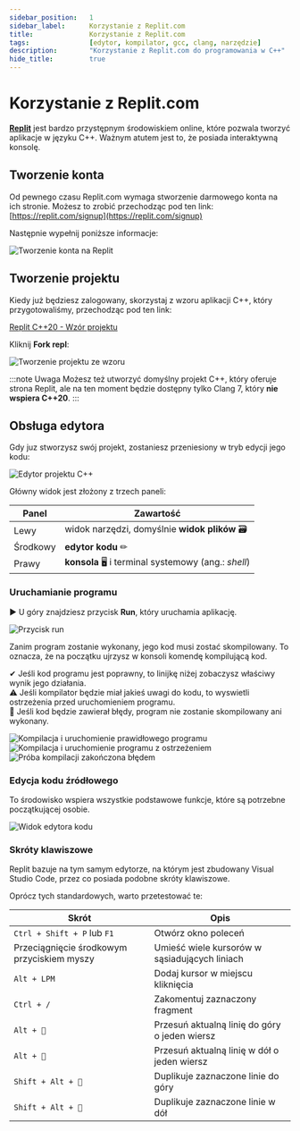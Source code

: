 ```yaml
---
sidebar_position:	1
sidebar_label:		Korzystanie z Replit.com
title:				Korzystanie z Replit.com
tags:				[edytor, kompilator, gcc, clang, narzędzie]
description:		"Korzystanie z Replit.com do programowania w C++"
hide_title:			true
---
```


<!-- Components -->

<!-- Presets -->

<NotFinished/>

# Korzystanie z Replit.com

[**Replit**](https://replit.com) jest bardzo przystępnym środowiskiem online, które
pozwala tworzyć aplikacje w języku C++. Ważnym atutem jest to, że posiada
interaktywną konsolę.

## Tworzenie konta

Od pewnego czasu Replit.com wymaga stworzenie darmowego konta na ich stronie.
Możesz to zrobić przechodząc pod ten link: [https://replit.com/signup](https://replit.com/signup)

Następnie wypełnij poniższe informacje:

<Image center
		alt="Tworzenie konta na Replit"
		src="/img/tutorials/tools/replit/sign-up-form.png"
	/>

## Tworzenie projektu

Kiedy już będziesz zalogowany, skorzystaj z wzoru aplikacji C++,
który przygotowaliśmy, przechodząc pod ten link:

[Replit C++20 - Wzór projektu](https://replit.com/@poetakodu/Project-Using-C20?v=1)

Kliknij **Fork repl**:

<Image center
		alt="Tworzenie projektu ze wzoru"
		src="/img/tutorials/tools/replit/fork.png"
	/>

:::note Uwaga
Możesz też utworzyć domyślny projekt C++, który oferuje strona
Replit, ale na ten moment będzie dostępny tylko Clang 7, który
**nie wspiera C++20**.
:::

## Obsługa edytora

Gdy juz stworzysz swój projekt, zostaniesz przeniesiony w tryb edycji
jego kodu:

<Image center
		alt="Edytor projektu C++"
		src="/img/tutorials/tools/replit/editor-view.png"
	/>
<br/>

Główny widok jest złożony z trzech paneli:


Panel | Zawartość
---------|----------
 Lewy | widok narzędzi, domyślnie **widok plików** 🗃
 Środkowy | **edytor kodu** ✏
 Prawy | **konsola** 🖥 i terminal systemowy (ang.: *shell*)

### Uruchamianie programu

▶ U góry znajdziesz przycisk **Run**, który uruchamia aplikację.

<Image center
		alt		="Przycisk run"
		src		="/img/tutorials/tools/replit/run-button.png"
	/>
<br/>

Zanim program zostanie wykonany, jego kod musi zostać skompilowany.
To oznacza, że na początku ujrzysz w konsoli komendę kompilującą
kod.

✔ Jeśli kod programu jest poprawny, to linijkę niżej zobaczysz
właściwy wynik jego działania.  
⚠ Jeśli kompilator będzie miał jakieś uwagi do kodu, to wyswietli
ostrzeżenia przed uruchomieniem programu.  
🔴 Jeśli kod będzie zawierał błędy, program nie zostanie skompilowany
ani wykonany.

<Tabs>
	<TabItem value="ok" label="✔ Poprawny kod" default>
		<Image border center
				alt		="Kompilacja i uruchomienie prawidłowego programu"
				src		="/img/tutorials/tools/replit/run-command-ok.png"
				desc	="🟡 Komenda kompilacji, 🟣 Wynik"
			/>
	</TabItem>
	<TabItem value="warning" label="⚠ Z ostrzeżeniem">
		<Image border center
				alt		="Kompilacja i uruchomienie programu z ostrzeżeniem"
				desc	="🟡 Komenda kompilacji, 🟤 Ostrzeżenie, 🟣 Wynik"
				src		="/img/tutorials/tools/replit/run-command-warning.png"
			/>
	</TabItem>
	<TabItem value="error" label="🔴 Z błędem">
		<Image border center
				alt		="Próba kompilacji zakończona błędem"
				desc	="🟡 Komenda kompilacji, 🔴 Błąd"
				src		="/img/tutorials/tools/replit/run-command-error.png"
			/>
	</TabItem>
</Tabs>

### Edycja kodu źródłowego

<ImproveSection />

To środowisko wspiera wszystkie podstawowe funkcje, które
są potrzebne początkującej osobie.

<Image center
		maxheight="400px"
		alt		="Widok edytora kodu"
		src		="/img/tutorials/tools/replit/only-editor.png"
	/>
<br/>

### Skróty klawiszowe

Replit bazuje na tym samym edytorze, na którym jest zbudowany
Visual Studio Code, przez co posiada podobne skróty klawiszowe.

Oprócz tych standardowych, warto przetestować te:

Skrót | Opis
---------|----------
`Ctrl + Shift + P` lub `F1`					| Otwórz okno poleceń
Przeciągnięcie środkowym przyciskiem myszy	| Umieść wiele kursorów w sąsiadujących liniach
`Alt + LPM`									| Dodaj kursor w miejscu kliknięcia
`Ctrl + /`									| Zakomentuj zaznaczony fragment
`Alt + 🔼`									| Przesuń aktualną linię do góry o jeden wiersz
`Alt + 🔽`									| Przesuń aktualną linię w dół o jeden wiersz
`Shift + Alt + 🔼`							| Duplikuje zaznaczone linie do góry
`Shift + Alt + 🔽`							| Duplikuje zaznaczone linie w dół